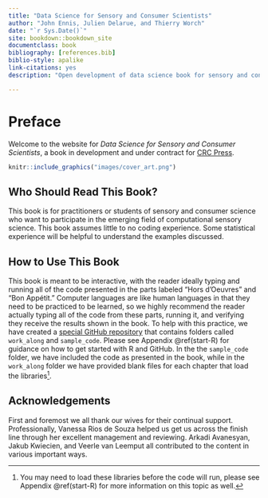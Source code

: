 ```yaml
--- 
title: "Data Science for Sensory and Consumer Scientists"
author: "John Ennis, Julien Delarue, and Thierry Worch"
date: "`r Sys.Date()`"
site: bookdown::bookdown_site
documentclass: book
bibliography: [references.bib]
biblio-style: apalike
link-citations: yes
description: "Open development of data science book for sensory and consumer scientists."

---
```


# Preface {-}

Welcome to the website for *Data Science for Sensory and Consumer Scientists*, a book in development and under contract for [CRC Press](https://www.routledge.com/).

```r
knitr::include_graphics("images/cover_art.png")
```

## Who Should Read This Book? {-}

This book is for practitioners or students of sensory and consumer science who want to participate in the emerging field of computational sensory science.  This book assumes little to no coding experience.  Some statistical experience will be helpful to understand the examples discussed.

## How to Use This Book {-}

This book is meant to be interactive, with the reader ideally typing and running all of the code presented in the parts labeled "Hors d'Oeuvres" and "Bon Appétit."  Computer languages are like human languages in that they need to be practiced to be learned, so we highly recommend the reader actually typing all of the code from these parts, running it, and verifying they receive the results shown in the book. To help with this practice, we have created a [special GitHub repository](https://github.com/aigorahub/data_science_for_sensory_sample_code) that contains folders called `work_along` and `sample_code`. Please see Appendix \@ref(start-R) for guidance on how to get started with R and GitHub. In the the `sample_code` folder, we have included the code as presented in the book, while in the `work_along` folder we have provided blank files for each chapter that load the libraries^[You may need to load these libraries before the code will run, please see Appendix \@ref(start-R) for more information on this topic as well.]. 

## Acknowledgements {-}

First and foremost we all thank our wives for their continual support. Professionally, Vanessa Rios de Souza helped us get us across the finish line through her excellent management and reviewing. Arkadi Avanesyan, Jakub Kwiecien, and Veerle van Leemput all contributed to the content in various important ways.

